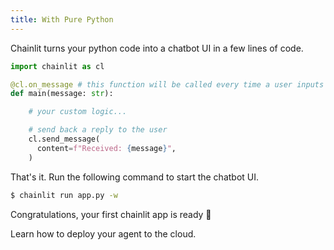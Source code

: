 ```yaml
---
title: With Pure Python
---
```


Chainlit turns your python code into a chatbot UI in a few lines of code.

```python app.py
import chainlit as cl

@cl.on_message # this function will be called every time a user inputs a message in the UI
def main(message: str):

    # your custom logic...

    # send back a reply to the user
    cl.send_message(
      content=f"Received: {message}",
    )
```

That's it. Run the following command to start the chatbot UI.

```bash
$ chainlit run app.py -w
```

Congratulations, your first chainlit app is ready 🥳

<Card title="Deployment" icon="link" href="/cloud/deploy">
   Learn how to deploy your agent to the cloud.
</Card>